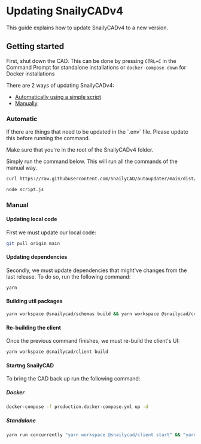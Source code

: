 
# Updating SnailyCADv4

This guide explains how to update SnailyCADv4 to a new version.

## Getting started

First, shut down the CAD.
This can be done by pressing `CTRL+C` in the Command Prompt for standalone installations or `docker-compose down` for Docker installations

There are 2 ways of updating SnailyCADv4:

- [Automatically using a simple script](#automatic)
- [Manually](#manual)

### Automatic

<Callout emoji="⚠">
  If there are things that need to be updated in the `.env` file. Please update this before running
  the command.
</Callout>

<Callout emoji="⚠">Make sure that you're in the root of the SnailyCADv4 folder.</Callout>

Simply run the command below. This will run all the commands of the manual way.

```bash
curl https://raw.githubusercontent.com/SnailyCAD/autoupdater/main/dist/index.js > script.js

node script.js
```

### Manual

#### Updating local code

First we must update our local code:

```bash
git pull origin main
```

#### Updating dependencies

Secondly, we must update dependencies that might've changes from the last release. To do so, run the following command:

```bash
yarn
```

#### Building util packages

```bash
yarn workspace @snailycad/schemas build && yarn workspace @snailycad/config build
```

#### Re-building the client

Once the previous command finishes, we must re-build the client's UI:

```bash
yarn workspace @snailycad/client build
```

#### Startng SnailyCAD

To bring the CAD back up run the following command:

##### Docker

```bash
docker-compose -f production.docker-compose.yml up -d
```

##### Standalone

```bash
yarn run concurrently "yarn workspace @snailycad/client start" && "yarn workspace @snailycad/api generate && yarn workspace @snailycad/api start"
```
